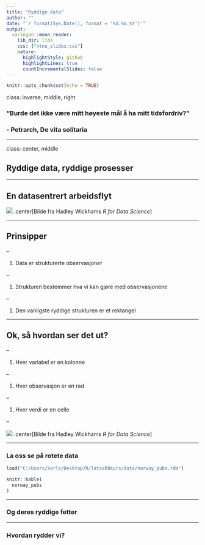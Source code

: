 ```yaml
---
title: "Ryddige data"
author: ""
date: "`r format(Sys.Date(), format = '%d.%m.%Y')`"
output: 
  xaringan::moon_reader:
    lib_dir: libs
    css: ["ntnu_slides.css"]
    nature:
      highlightStyle: github
      highlightLines: true
      countIncrementalSlides: false
---
```


```r
knitr::opts_chunk$set(echo = TRUE)
```

class: inverse, middle, right

### "Burde det ikke være mitt høyeste mål å ha mitt tidsfordriv?"
### - Petrarch, **De vita solitaria**

---

class: center, middle

## Ryddige data, ryddige prosesser

---

## En datasentrert arbeidsflyt

![](data-science.png)
.center[Bilde fra Hadley Wickhams *R for Data Science*]


---

## Prinsipper

--

1. Data er strukturerte observasjoner

--

1. Strukturen bestemmer hva vi kan gjøre med observasjonene

--

1. Den vanligste ryddige strukturen er et rektangel

---

## Ok, så hvordan ser det ut?

--

1. Hver variabel er en kolonne

--

1. Hver observasjon er en rad

--

1. Hver verdi er en celle

--

![](tidy-1.png)
.center[Bilde fra Hadley Wickhams *R for Data Science*]

---

### La oss se på rotete data

```r

load("C:/Users/karls/Desktop/R/latsabbkurs/data/norway_pubs.rda")

knitr::kable(
  norway_pubs
)
```
---

### Og deres ryddige fetter

---

### Hvordan rydder vi?


